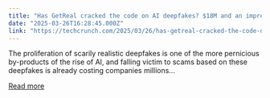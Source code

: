 ```yaml
---
title: "Has GetReal cracked the code on AI deepfakes? $18M and an impressive client list say yes"
date: "2025-03-26T16:28:45.000Z"
link: "https://techcrunch.com/2025/03/26/has-getreal-cracked-the-code-on-ai-deepfakes-18m-and-an-impressive-client-list-says-yes/"
---
```


The proliferation of scarily realistic deepfakes is one of the more pernicious by-products of the rise of AI, and falling victim to scams based on these deepfakes is already costing companies millions...

[Read more](https://techcrunch.com/2025/03/26/has-getreal-cracked-the-code-on-ai-deepfakes-18m-and-an-impressive-client-list-says-yes/)
